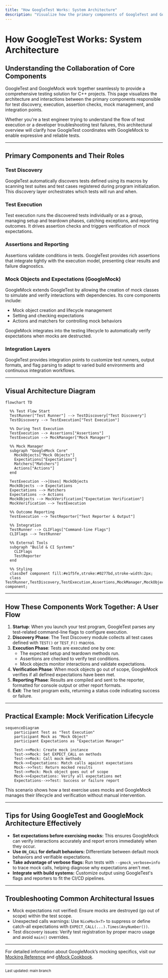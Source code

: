 ```yaml
---
title: "How GoogleTest Works: System Architecture"
description: "Visualize how the primary components of GoogleTest and GoogleMock collaborate to provide comprehensive C++ testing. Includes a mermaid diagram mapping out the relationships between test discovery, test execution, assertions, mocks, and integration points."
---
```


# How GoogleTest Works: System Architecture

## Understanding the Collaboration of Core Components

GoogleTest and GoogleMock work together seamlessly to provide a comprehensive testing solution for C++ projects. This page visualizes the architecture and interactions between the primary components responsible for test discovery, execution, assertion checks, mock management, and integration points.

Whether you're a test engineer trying to understand the flow of test execution or a developer troubleshooting test failures, this architectural overview will clarify how GoogleTest coordinates with GoogleMock to enable expressive and reliable tests.

---

## Primary Components and Their Roles

### Test Discovery

GoogleTest automatically discovers tests defined using its macros by scanning test suites and test cases registered during program initialization. This discovery layer orchestrates which tests will run and when.

### Test Execution

Test execution runs the discovered tests individually or as a group, managing setup and teardown phases, catching exceptions, and reporting outcomes. It drives assertion checks and triggers verification of mock expectations.

### Assertions and Reporting

Assertions validate conditions in tests. GoogleTest provides rich assertions that integrate tightly with the execution model, presenting clear results and failure diagnostics.

### Mock Objects and Expectations (GoogleMock)

GoogleMock extends GoogleTest by allowing the creation of mock classes to simulate and verify interactions with dependencies. Its core components include:

- Mock object creation and lifecycle management
- Setting and checking expectations
- Actions and matchers for controlling mock behaviors

GoogleMock integrates into the testing lifecycle to automatically verify expectations when mocks are destructed.

### Integration Layers

GoogleTest provides integration points to customize test runners, output formats, and flag parsing to adapt to varied build environments and continuous integration workflows.

---

## Visual Architecture Diagram

```mermaid
flowchart TD

  %% Test Flow Start
  TestRunner["Test Runner"] --> TestDiscovery["Test Discovery"]
  TestDiscovery --> TestExecution["Test Execution"]

  %% During Test Execution
  TestExecution --> Assertions["Assertions"]
  TestExecution --> MockManager["Mock Manager"]

  %% Mock Manager
  subgraph "GoogleMock Core"
    MockObjects["Mock Objects"]
    Expectations["Expectations"]
    Matchers["Matchers"]
    Actions["Actions"]
  end

  TestExecution -->|Uses| MockObjects
  MockObjects --> Expectations
  Expectations --> Matchers
  Expectations --> Actions
  MockObjects --> MockVerification["Expectation Verification"]
  MockVerification --> TestExecution

  %% Outcome Reporting
  TestExecution --> TestReporter["Test Reporter & Output"]

  %% Integration
  TestRunner --> CLIFlags["Command-line Flags"]
  CLIFlags --> TestRunner

  %% External Tools
  subgraph "Build & CI Systems"
    CLIFlags
    TestReporter
  end

  %% Styling
  classDef component fill:#e1f5fe,stroke:#0277bd,stroke-width:2px;
  class TestRunner,TestDiscovery,TestExecution,Assertions,MockManager,MockObjects,Expectations,Matchers,Actions,MockVerification,TestReporter,CLIFlags component;
```

---

## How These Components Work Together: A User Flow

1. **Startup**: When you launch your test program, GoogleTest parses any test-related command-line flags to configure execution.
2. **Discovery Phase**: The Test Discovery module collects all test cases defined with `TEST()` or `TEST_F()` macros.
3. **Execution Phase**: Tests are executed one by one:
   - The expected setup and teardown methods run.
   - Assertions are checked to verify test conditions.
   - Mock objects monitor interactions and validate expectations.
4. **Verification Phase**: When mock objects go out of scope, GoogleMock verifies if all defined expectations have been met.
5. **Reporting Phase**: Results are compiled and sent to the reporter, formatted for console output or other report formats.
6. **Exit**: The test program exits, returning a status code indicating success or failure.

---

## Practical Example: Mock Verification Lifecycle

```mermaid
sequenceDiagram
    participant Test as "Test Execution"
    participant Mock as "Mock Object"
    participant Expectations as "Expectation Manager"
    
    Test->>Mock: Create mock instance
    Test->>Mock: Set EXPECT_CALL on methods
    Test->>Mock: Call mock methods
    Mock->>Expectations: Match calls against expectations
    Mock-->>Test: Return mocked results
    Test->>Mock: Mock object goes out of scope
    Mock->>Expectations: Verify all expectations met
    Expectations-->>Test: Success or failure report
```

This scenario shows how a test exercise uses mocks and GoogleMock manages their lifecycle and verification without manual intervention.

---

## Tips for Using GoogleTest and GoogleMock Architecture Effectively

- **Set expectations before exercising mocks:** This ensures GoogleMock can verify interactions accurately and report errors immediately when they occur.
- **Use `ON_CALL` for default behaviors:** Differentiate between default mock behaviors and verifiable expectations.
- **Take advantage of verbose flags:** Run tests with `--gmock_verbose=info` to trace mock calls, helping diagnose why expectations aren't met.
- **Integrate with build systems:** Customize output using GoogleTest's flags and reporters to fit the CI/CD pipelines.

---

## Troubleshooting Common Architectural Issues

- Mock expectations not verified: Ensure mocks are destroyed (go out of scope) within the test scope.
- Unexpected calls warnings: Use `NiceMock<T>` to suppress or define catch-all expectations with `EXPECT_CALL(...).Times(AnyNumber())`.
- Test discovery issues: Verify test registration by proper macro usage and avoid `main()` overrides.

---

For detailed information about GoogleMock’s mocking specifics, visit our [Mocking Reference](../api-reference/core-mocking-api/mock-method-definition.md) and [gMock Cookbook](../docs/gmock_cook_book.md).


---

<span style="font-size: smaller;">Last updated: main branch</span>
